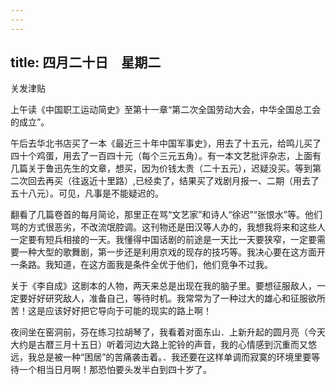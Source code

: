 ```yaml
---
---
---
```

title: 四月二十日　星期二
---




关发津贴

上午读《中国职工运动简史》至第十一章“第二次全国劳动大会，中华全国总工会的成立”。

午后去华北书店买了一本《最近三十年中国军事史》，用去了十五元，给鸣儿买了四十个鸡蛋，用去了一百四十元（每个三元五角）。有一本文艺批评杂志，上面有几篇关于鲁迅先生的文章，想买，因为价钱太贵（二十五元），迟疑没买。等到第二次回去再买（往返近十里路）,已经卖了，结果买了戏剧月报一、二期（用去了五十八元）。可见，凡事是不能疑迟的。

翻看了几篇卷首的每月简论，那里正在骂“文艺家”和诗人“徐迟”“张恨水”等。他们骂的方式很恶劣，不改流氓腔调。这刊物还是田汉等人办的，我想我将来和这些人一定要有短兵相接的一天。我懂得中国话剧的前途是一天比一天要狭窄，一定要需要一种大型的歌舞剧，第一步还是利用京戏的现存的技巧等。我决心要在这方面开一条路。我知道，在这方面我是条件全优于他们，他们竞争不过我。

关于《李自成》这剧本的人物，两天来总是出现在我的脑子里。要想征服敌人，一定要好好研究敌人，准备自己，等待时机。我常常为了一种过大的雄心和征服欲所苦！这是应该好好把它导向于可能的现实的路上啊！

夜间坐在窑洞前，芬在练习拉胡琴了，我看着对面东山．上新升起的圆月亮（今天大约是古暦三月十五日）听着河边大路上驼铃的声音，我的心情感到沉重而又悠远，我总是被一种“困居”的苦痛袭击着。．我还要在这样单调而寂寞的环境里要等待一个相当日月啊！那恐怕要头发半白到四十岁了。